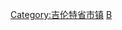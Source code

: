 {{Commons category|Bordeaux}}

{{DEFAULTSORT:Bordeaux}}
[[Category:吉伦特省市镇|Category:吉伦特省市镇]]
[[Category:法国省会城市|B]]